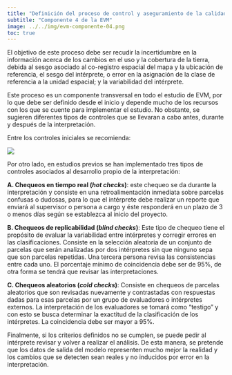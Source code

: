 ```yaml
---
title: "Definición del proceso de control y aseguramiento de la calidad"
subtitle: "Componente 4 de la EVM"
image: ../../img/evm-componente-04.png
toc: true
---
```


El objetivo de este proceso debe ser recudir la incertidumbre en la información acerca de los cambios en el uso y la cobertura de la tierra, debida al sesgo asociado al co-registro espacial del mapa y la ubicación de referencia, el sesgo del intérprete, o error en la asignación de la clase de referencia a la unidad espacial; y la variabilidad del intérprete.

Este proceso es un componente transversal en todo el estudio de EVM, por lo que debe ser definido desde el inicio y depende mucho de los recursos con los que se cuente para implementar el estudio. No obstante, se sugieren diferentes tipos de controles que se llevaran a cabo antes, durante y después de la interpretación. 

Entre los controles iniciales se recomienda: 

![](../../img/control-aseguramiento-calidad.png){.lightbox fig-alt="Control y aseguramiento de la calidad" fig-align="center"}

Por otro lado, en estudios previos se han implementado tres tipos de controles asociados al desarrollo propio de la interpretación:  

**A. Chequeos en tiempo real (*hot checks*)**: este chequeo se da durante la interpretación y consiste en una retroalimentación inmediata sobre parcelas confusas o dudosas, para lo que el intérprete debe realizar un reporte que enviará al supervisor o persona a cargo y éste responderá en un plazo de 3 o menos días según se establezca al inicio del proyecto.  

**B. Chequeos de replicabilidad (*blind checks*)**: Este tipo de chequeo tiene el propósito de evaluar la variabilidad entre intérpretes y corregir errores en las clasificaciones. Consiste en la selección aleatoria de un conjunto de parcelas que serán analizadas por dos intérpretes sin que ninguno sepa que son parcelas repetidas. Una tercera persona revisa las consistencias entre cada uno. El porcentaje mínimo de coincidencia debe ser de 95%, de otra forma se tendrá que revisar las interpretaciones. 

**C. Chequeos aleatorios (*cold checks*)**: Consiste en chequeos de parcelas aleatorios que son revisadas nuevamente y contrastadas con respuestas dadas para esas parcelas por un grupo de evaluadores o intérpretes externos. La interpretación de los evaluadores se tomará como “testigo” y con esto se busca determinar la exactitud de la clasificación de los intérpretes. La coincidencia debe ser mayor a 95%. 

Finalmente, si los criterios definidos no se cumplen, se puede pedir al intérprete revisar y volver a realizar el análisis. De esta manera, se pretende que los datos de salida del modelo representen mucho mejor la realidad y los cambios que se detecten sean reales y no inducidos por error en la interpretación. 
